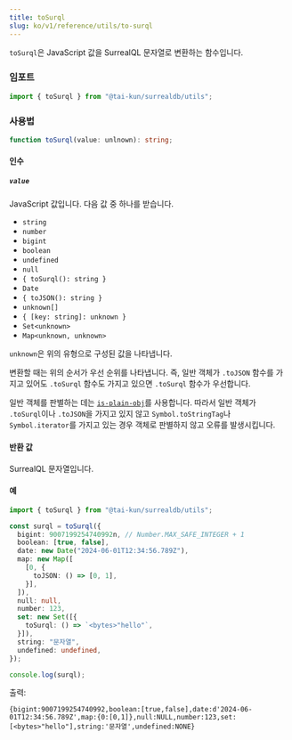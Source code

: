 ```yaml
---
title: toSurql
slug: ko/v1/reference/utils/to-surql
---
```


`toSurql`은 JavaScript 값을 SurrealQL 문자열로 변환하는 함수입니다.

### 임포트

```ts
import { toSurql } from "@tai-kun/surrealdb/utils";
```

### 사용법

```ts
function toSurql(value: unlnown): string;
```

#### 인수

##### `value`

JavaScript 값입니다. 다음 값 중 하나를 받습니다.

- `string`
- `number`
- `bigint`
- `boolean`
- `undefined`
- `null`
- `{ toSurql(): string }`
- `Date`
- `{ toJSON(): string }`
- `unknown[]`
- `{ [key: string]: unknown }`
- `Set<unknown>`
- `Map<unknown, unknown>`

`unknown`은 위의 유형으로 구성된 값을 나타냅니다.

변환할 때는 위의 순서가 우선 순위를 나타냅니다. 즉, 일반 객체가 `.toJSON` 함수를 가지고 있어도 `.toSurql` 함수도 가지고 있으면 `.toSurql` 함수가 우선합니다.

일반 객체를 판별하는 데는 [`is-plain-obj`](https://github.com/sindresorhus/is-plain-obj)를 사용합니다. 따라서 일반 객체가 `.toSurql`이나 `.toJSON`을 가지고 있지 않고 `Symbol.toStringTag`나 `Symbol.iterator`를 가지고 있는 경우 객체로 판별하지 않고 오류를 발생시킵니다.

#### 반환 값

SurrealQL 문자열입니다.

#### 예

```ts
import { toSurql } from "@tai-kun/surrealdb/utils";

const surql = toSurql({
  bigint: 9007199254740992n, // Number.MAX_SAFE_INTEGER + 1
  boolean: [true, false],
  date: new Date("2024-06-01T12:34:56.789Z"),
  map: new Map([
    [0, {
      toJSON: () => [0, 1],
    }],
  ]),
  null: null,
  number: 123,
  set: new Set([{
    toSurql: () => `<bytes>"hello"`,
  }]),
  string: "문자열",
  undefined: undefined,
});

console.log(surql);
```

출력:

```text
{bigint:9007199254740992,boolean:[true,false],date:d'2024-06-01T12:34:56.789Z',map:{0:[0,1]},null:NULL,number:123,set:[<bytes>"hello"],string:'문자열',undefined:NONE}
```
